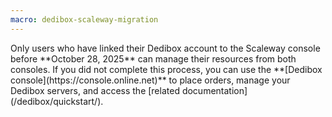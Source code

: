 ```yaml
---
macro: dedibox-scaleway-migration
---
```

<Message type="note">
  Only users who have linked their Dedibox account to the Scaleway console before **October 28, 2025** can manage their resources from both consoles. If you did not complete this process, you can use the **[Dedibox console](https://console.online.net)** to place orders, manage your Dedibox servers, and access the [related documentation](/dedibox/quickstart/).
</Message>